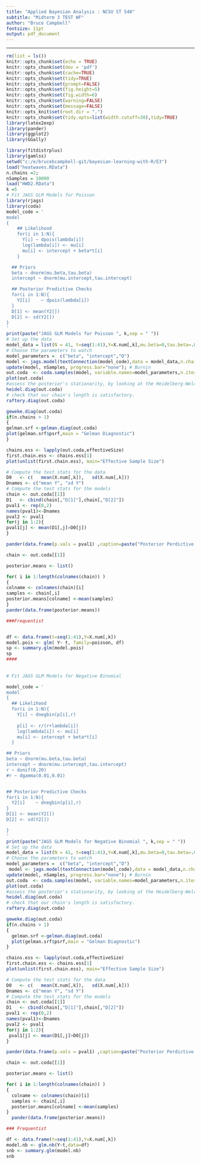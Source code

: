 ```yaml
---
title: "Applied Bayesian Analysis : NCSU ST 540"
subtitle: "Midterm 3 TEST WF"
author: "Bruce Campbell"
fontsize: 11pt
output: pdf_document
---
```


---
```r
rm(list = ls())
knitr::opts_chunk$set(echo = TRUE)
knitr::opts_chunk$set(dev = 'pdf')
knitr::opts_chunk$set(cache=TRUE)
knitr::opts_chunk$set(tidy=TRUE)
knitr::opts_chunk$set(prompt=FALSE)
knitr::opts_chunk$set(fig.height=5)
knitr::opts_chunk$set(fig.width=6)
knitr::opts_chunk$set(warning=FALSE)
knitr::opts_chunk$set(message=FALSE)
knitr::opts_knit$set(root.dir = ".")
knitr::opts_chunk$set(tidy.opts=list(width.cutoff=38),tidy=TRUE)
library(latex2exp)   
library(pander)
library(ggplot2)
library(GGally)
```


```r
library(fitdistrplus)   
library(gamlss)  
setwd("c:/e/brucebcampbell-git/bayesian-learning-with-R/E3")
load("heatwaves.RData")
n.chains =2;
nSamples = 10000
load("HWD2.RData")
k =5
# Fit JAGS GLM Models for Poisson
library(rjags)
library(coda)
model_code = '
model
{
    ## Likelihood
    for(i in 1:N){
      Y[i] ~ dpois(lambda[i])
      log(lambda[i]) <- mu[i]
      mu[i] <- intercept + beta*t[i]
    }

  ## Priors
  beta ~ dnorm(mu.beta,tau.beta)
  intercept ~ dnorm(mu.intercept,tau.intercept)

  ## Posterior Predictive Checks
  for(i in 1:N){
    Y2[i]    ~ dpois(lambda[i])
  }
  D[1] <- mean(Y2[])
  D[2] <- sd(Y2[])
}
'
print(paste("JAGS GLM Models for Poisson ", k,sep = " "))
# Set up the data
model_data = list(N = 41, t=seq(1:41),Y=X.num[,k],mu.beta=0,tau.beta=.0001,mu.intercept=0,tau.intercept=.0001  )
# Choose the parameters to watch
model_parameters =  c("beta", "intercept","D")
model <- jags.model(textConnection(model_code),data = model_data,n.chains = n.chains)#Compile Model Graph
update(model, nSamples, progress.bar="none"); # Burnin
out.coda  <- coda.samples(model, variable.names=model_parameters,n.iter=2*nSamples) 
plot(out.coda)
#assess the posterior's stationarity, by looking at the Heidelberg-Welch convergence diagnostic:
heidel.diag(out.coda) 
# check that our chain's length is satisfactory.
raftery.diag(out.coda)  

geweke.diag(out.coda)
if(n.chains > 1)
{
gelman.srf <-gelman.diag(out.coda)
plot(gelman.srf$psrf,main = "Gelman Diagnostic")
}

chains.ess <- lapply(out.coda,effectiveSize)
first.chain.ess <- chains.ess[1]
plot(unlist(first.chain.ess), main="Effective Sample Size")

# Compute the test stats for the data
D0   <- c(   mean(X.num[,k]),   sd(X.num[,k]))
Dnames <- c("mean Y", "sd Y")
# Compute the test stats for the models
chain <- out.coda[[1]]
D1   <- cbind(chain[,"D[1]"],chain[,"D[2]"])
pval1 <- rep(0,2)
names(pval1)<-Dnames
pval2 <- pval1
for(j in 1:2){
pval1[j] <- mean(D1[,j]>D0[j]) 
}

pander(data.frame(p.vals = pval1) ,caption=paste("Posterior Perdictive check p-values ",k,sep = " "))

chain <- out.coda[[1]]

posterior.means <- list()

for( i in 1:length(colnames(chain)) )
{  
colname <- colnames(chain)[i]
samples <- chain[,i]
posterior.means[colname] <-mean(samples)
}
pander(data.frame(posterior.means))

###Frequentist


df <- data.frame(t=seq(1:41),Y=X.num[,k])
model.pois <- glm( Y~ t, family=poisson, df)
sp <- summary.glm(model.pois)
sp
####
    
    
# Fit JAGS GLM Models for Negative Binomial

model_code = '
model
{
  ## Likelihood
  for(i in 1:N){
    Y[i] ~ dnegbin(p[i],r)
    
    p[i] <- r/(r+lambda[i]) 
    log(lambda[i]) <- mu[i]
    mu[i] <- intercept + beta*t[i]
  }

## Priors
beta ~ dnorm(mu.beta,tau.beta)
intercept ~ dnorm(mu.intercept,tau.intercept)
r ~ dunif(0,20)
#r ~ dgamma(0.01,0.01)


## Posterior Predictive Checks
for(i in 1:N){
  Y2[i]    ~ dnegbin(p[i],r)
}
D[1] <- mean(Y2[])
D[2] <- sd(Y2[])

}
'
print(paste("JAGS GLM Models for Negative Binomial ", k,sep = " "))
# Set up the data
model_data = list(N = 41, t=seq(1:41),Y=X.num[,k],mu.beta=0,tau.beta=.0001,mu.intercept=0,tau.intercept=.0001  )
# Choose the parameters to watch
model_parameters =  c("beta", "intercept","D")
 model <- jags.model(textConnection(model_code),data = model_data,n.chains = n.chains)#Compile Model Graph
update(model, nSamples, progress.bar="none"); # Burnin
out.coda  <- coda.samples(model, variable.names=model_parameters,n.iter=2*nSamples) 
plot(out.coda)
#assess the posterior's stationarity, by looking at the Heidelberg-Welch convergence diagnostic:
heidel.diag(out.coda) 
# check that our chain's length is satisfactory.
raftery.diag(out.coda)  

geweke.diag(out.coda)
if(n.chains > 1)
{
  gelman.srf <-gelman.diag(out.coda)
  plot(gelman.srf$psrf,main = "Gelman Diagnostic")
}

chains.ess <- lapply(out.coda,effectiveSize)
first.chain.ess <- chains.ess[1]
plot(unlist(first.chain.ess), main="Effective Sample Size")

# Compute the test stats for the data
D0   <- c(   mean(X.num[,k]),   sd(X.num[,k]))
Dnames <- c("mean Y", "sd Y")
# Compute the test stats for the models
chain <- out.coda[[1]]
D1   <- cbind(chain[,"D[1]"],chain[,"D[2]"])
pval1 <- rep(0,2)
names(pval1)<-Dnames
pval2 <- pval1
for(j in 1:2){
 pval1[j] <- mean(D1[,j]>D0[j]) 
}

pander(data.frame(p.vals = pval1) ,caption=paste("Posterior Perdictive check p-values ",k,sep = " "))

chain <- out.coda[[1]]

posterior.means <- list()

for( i in 1:length(colnames(chain)) )
{  
  colname <- colnames(chain)[i]
  samples <- chain[,i]
  posterior.means[colname] <-mean(samples)
}
  pander(data.frame(posterior.means))

### Frequentist

df <- data.frame(t=seq(1:41),Y=X.num[,k])
model.nb <- glm.nb(Y~t,data=df)
snb <- summary.glm(model.nb)
snb
  
```

